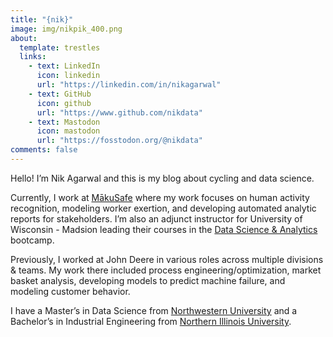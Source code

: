 ```yaml
---
title: "{nik}"
image: img/nikpik_400.png
about:
  template: trestles
  links:
    - text: LinkedIn
      icon: linkedin
      url: "https://linkedin.com/in/nikagarwal"
    - text: GitHub
      icon: github
      url: "https://www.github.com/nikdata"
    - text: Mastodon
      icon: mastodon
      url: "https://fosstodon.org/@nikdata"
comments: false
---
```


Hello! I’m Nik Agarwal and this is my blog about cycling and data science.

Currently, I work at [MākuSafe](https://www.makusafe.com) where my work focuses on human activity recognition, modeling worker exertion, and developing automated analytic reports for stakeholders. I'm also an adjunct instructor for University of Wisconsin - Madsion leading their courses in the [Data Science & Analytics](https://digitalskills.wisc.edu/data-science-and-analytics-bootcamp/) bootcamp.

Previously, I worked at John Deere in various roles across multiple divisions & teams. My work there included process engineering/optimization, market basket analysis, developing models to predict machine failure, and modeling customer behavior.

I have a Master's in Data Science from [Northwestern University](https://www.northwestern.edu/) and a Bachelor's in Industrial Engineering from [Northern Illinois University](https://www.niu.edu/).
